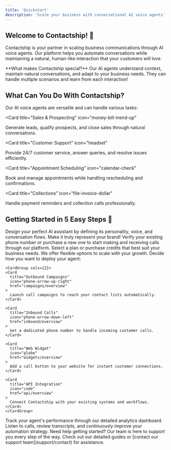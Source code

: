 ```yaml
---
title: 'Quickstart'
description: 'Scale your business with conversational AI voice agents'
---
```


## Welcome to Contactship! 🚀

Contactship is your partner in scaling business communications through AI voice agents. Our platform helps you automate conversations while maintaining a natural, human-like interaction that your customers will love.

<Note>
**What makes Contactship special?** Our AI agents understand context, maintain natural conversations, and adapt to your business needs. They can handle multiple scenarios and learn from each interaction!
</Note>

## What Can You Do With Contactship? 

Our AI voice agents are versatile and can handle various tasks:

<CardGroup cols={2}>

<Card 
  title="Sales & Prospecting" 
  icon="money-bill-trend-up"
>
  Generate leads, qualify prospects, and close sales through natural conversations.
</Card>

<Card 
  title="Customer Support" 
  icon="headset"
>
  Provide 24/7 customer service, answer queries, and resolve issues efficiently.
</Card>

<Card 
  title="Appointment Scheduling" 
  icon="calendar-check"
>
  Book and manage appointments while handling rescheduling and confirmations.
</Card>

<Card 
  title="Collections" 
  icon="file-invoice-dollar"
>
  Handle payment reminders and collection calls professionally.
</Card>

</CardGroup>

## Getting Started in 5 Easy Steps 🎯

<Steps>
  <Step title="Create Your AI Agent">
    Design your perfect AI assistant by defining its personality, voice, and conversation flows. Make it truly represent your brand!
  </Step>
  <Step title="Verify or Purchase Your Phone Number">
    Verify your existing phone number or purchase a new one to start making and receiving calls through our platform.
  </Step>
  <Step title="Choose Your Plan">
    Select a plan or purchase credits that best suit your business needs. We offer flexible options to scale with your growth.
  </Step>
  <Step title="Choose Your Channel">
    Decide how you want to deploy your agent:
    
    <CardGroup cols={2}>
    <Card 
      title="Outbound Campaigns" 
      icon="phone-arrow-up-right" 
      href="campaigns/overview"
    >
      Launch call campaigns to reach your contact lists automatically.
    </Card>

    <Card
      title="Inbound Calls"
      icon="phone-arrow-down-left"
      href="inbound/overview"
    >
      Get a dedicated phone number to handle incoming customer calls.
    </Card>

    <Card
      title="Web Widget"
      icon="globe"
      href="widgets/overview"
    >
      Add a call button to your website for instant customer connections.
    </Card>

    <Card
      title="API Integration"
      icon="code"
      href="api/overview"
    >
      Connect Contactship with your existing systems and workflows.
    </Card>
    </CardGroup>
  </Step>
  <Step title="Monitor & Optimize">
    Track your agent's performance through our detailed analytics dashboard. Listen to calls, review transcripts, and continuously improve your automation strategy.
  </Step>
</Steps>

<Note>
Need help getting started? Our team is here to support you every step of the way. Check out our detailed guides or [contact our support team](support/contact) for assistance.
</Note>


